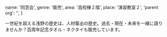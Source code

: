   name: '同窓会',
  genre: '販売',
  area: '高校棟２階',
  place: '演習教室２',
  'parent org': '',
}

一世紀を超える浅野の歴史は、人材輩出の歴史。過去・現在・未来を一緒に語りませんか？百周年記念タオル・ネクタイも販売しています。
